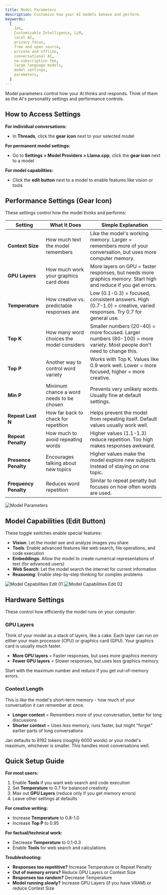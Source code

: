 ```yaml
---
title: Model Parameters
description: Customize how your AI models behave and perform.
keywords:
  [
    Jan,
    Customizable Intelligence, LLM,
    local AI,
    privacy focus,
    free and open source,
    private and offline,
    conversational AI,
    no-subscription fee,
    large language models,
    model settings,
    parameters,
  ]
---
```


Model parameters control how your AI thinks and responds. Think of them as the AI's personality settings and performance controls.

## How to Access Settings

**For individual conversations:**
- In **Threads**, click the **gear icon** next to your selected model

**For permanent model settings:**
- Go to **Settings > Model Providers > Llama.cpp**, click the **gear icon** next to a model

**For model capabilities:**
- Click the **edit button** next to a model to enable features like vision or tools

## Performance Settings (Gear Icon)

These settings control how the model thinks and performs:

| Setting | What It Does | Simple Explanation |
|---------|-------------|-------------------|
| **Context Size** | How much text the model remembers | Like the model's working memory. Larger = remembers more of your conversation, but uses more computer memory. |
| **GPU Layers** | How much work your graphics card does | More layers on GPU = faster responses, but needs more graphics memory. Start high and reduce if you get errors. |
| **Temperature** | How creative vs. predictable responses are | Low (0.1-0.3) = focused, consistent answers. High (0.7-1.0) = creative, varied responses. Try 0.7 for general use. |
| **Top K** | How many word choices the model considers | Smaller numbers (20-40) = more focused. Larger numbers (80-100) = more variety. Most people don't need to change this. |
| **Top P** | Another way to control word variety | Works with Top K. Values like 0.9 work well. Lower = more focused, higher = more creative. |
| **Min P** | Minimum chance a word needs to be chosen | Prevents very unlikely words. Usually fine at default settings. |
| **Repeat Last N** | How far back to check for repetition | Helps prevent the model from repeating itself. Default values usually work well. |
| **Repeat Penalty** | How much to avoid repeating words | Higher values (1.1-1.3) reduce repetition. Too high makes responses awkward. |
| **Presence Penalty** | Encourages talking about new topics | Higher values make the model explore new subjects instead of staying on one topic. |
| **Frequency Penalty** | Reduces word repetition | Similar to repeat penalty but focuses on how often words are used. |

![Model Parameters](../../../../assets/model-parameters.png)

## Model Capabilities (Edit Button)

These toggle switches enable special features:

- **Vision**: Let the model see and analyze images you share
- **Tools**: Enable advanced features like web search, file operations, and code execution
- **Embeddings**: Allow the model to create numerical representations of text (for advanced users)
- **Web Search**: Let the model search the internet for current information
- **Reasoning**: Enable step-by-step thinking for complex problems

![Model Capabilities Edit 01](../../../../assets/model-capabilities-edit-01.png)
![Model Capabilities Edit 02](../../../../assets/model-capabilities-edit-02.png)

## Hardware Settings

These control how efficiently the model runs on your computer:

### GPU Layers
Think of your model as a stack of layers, like a cake. Each layer can run on either your main processor (CPU) or graphics card (GPU). Your graphics card is usually much faster.

- **More GPU layers** = Faster responses, but uses more graphics memory
- **Fewer GPU layers** = Slower responses, but uses less graphics memory

Start with the maximum number and reduce if you get out-of-memory errors.

### Context Length
This is like the model's short-term memory - how much of your conversation it can remember at once.

- **Longer context** = Remembers more of your conversation, better for long discussions
- **Shorter context** = Uses less memory, runs faster, but might "forget" earlier parts of long conversations

<Aside type="note">
Jan defaults to 8192 tokens (roughly 6000 words) or your model's maximum, whichever is smaller. This handles most conversations well.
</Aside>

## Quick Setup Guide

**For most users:**
1. Enable **Tools** if you want web search and code execution
2. Set **Temperature** to 0.7 for balanced creativity
3. Max out **GPU Layers** (reduce only if you get memory errors)
4. Leave other settings at defaults

**For creative writing:**
- Increase **Temperature** to 0.8-1.0
- Increase **Top P** to 0.95

**For factual/technical work:**
- Decrease **Temperature** to 0.1-0.3
- Enable **Tools** for web search and calculations

**Troubleshooting:**
- **Responses too repetitive?** Increase Temperature or Repeat Penalty
- **Out of memory errors?** Reduce GPU Layers or Context Size
- **Responses too random?** Decrease Temperature
- **Model running slowly?** Increase GPU Layers (if you have VRAM) or reduce Context Size
